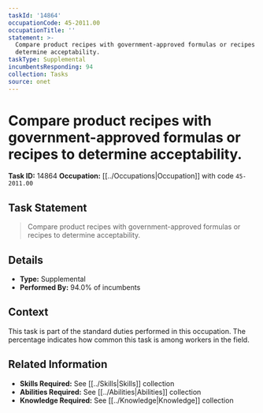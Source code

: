 ```yaml
---
taskId: '14864'
occupationCode: 45-2011.00
occupationTitle: ''
statement: >-
  Compare product recipes with government-approved formulas or recipes to
  determine acceptability.
taskType: Supplemental
incumbentsResponding: 94
collection: Tasks
source: onet
---
```

# Compare product recipes with government-approved formulas or recipes to determine acceptability.

**Task ID:** 14864
**Occupation:** [[../Occupations|Occupation]] with code `45-2011.00`

## Task Statement

> Compare product recipes with government-approved formulas or recipes to determine acceptability.

## Details

- **Type:** Supplemental
- **Performed By:** 94.0% of incumbents

## Context

This task is part of the standard duties performed in this occupation. The percentage indicates how common this task is among workers in the field.

## Related Information

- **Skills Required:** See [[../Skills|Skills]] collection
- **Abilities Required:** See [[../Abilities|Abilities]] collection
- **Knowledge Required:** See [[../Knowledge|Knowledge]] collection
